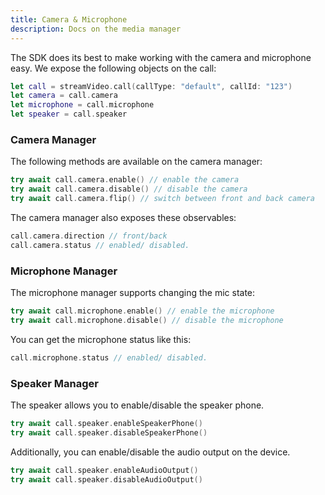 ```yaml
---
title: Camera & Microphone
description: Docs on the media manager
---
```


The SDK does its best to make working with the camera and microphone easy.
We expose the following objects on the call:

```swift
let call = streamVideo.call(callType: "default", callId: "123")
let camera = call.camera
let microphone = call.microphone
let speaker = call.speaker
```

### Camera Manager

The following methods are available on the camera manager:

```swift
try await call.camera.enable() // enable the camera
try await call.camera.disable() // disable the camera
try await call.camera.flip() // switch between front and back camera
```

The camera manager also exposes these observables:

```swift
call.camera.direction // front/back
call.camera.status // enabled/ disabled.
```

### Microphone Manager

The microphone manager supports changing the mic state:

```swift
try await call.microphone.enable() // enable the microphone
try await call.microphone.disable() // disable the microphone
```

You can get the microphone status like this:

```swift
call.microphone.status // enabled/ disabled.
```

### Speaker Manager

The speaker allows you to enable/disable the speaker phone.

```swift
try await call.speaker.enableSpeakerPhone()
try await call.speaker.disableSpeakerPhone()
```

Additionally, you can enable/disable the audio output on the device. 

```swift
try await call.speaker.enableAudioOutput()
try await call.speaker.disableAudioOutput()
```
